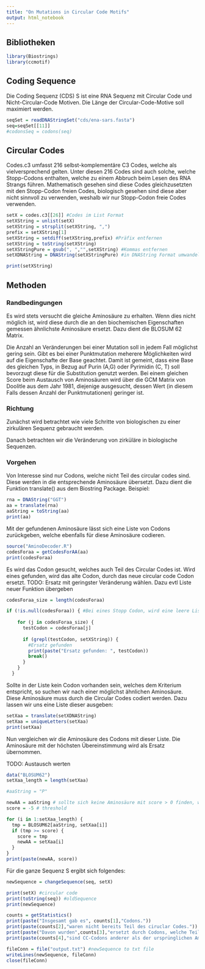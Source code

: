 ```yaml
---
title: "On Mutations in Circular Code Motifs"
output: html_notebook
---
```


## Bibliotheken
```r
library(Biostrings)
library(ccmotif)
```

## Coding Sequence
Die Coding Sequenz (CDS) S ist eine RNA Sequenz mit Circular Code und Nicht-Circular-Code Motiven. Die Länge der Circular-Code-Motive soll maximiert werden.
```r
seqSet = readDNAStringSet("cds/ena-sars.fasta")
seq=seqSet[[11]]
#codonsSeq = codons(seq)
```

## Circular Codes
Codes.c3 umfasst 216 selbst-komplementäre C3 Codes, welche als vielversprechend gelten. Unter diesen 216 Codes sind auch solche, welche Stopp-Codons enthalten, welche zu einem Abbruch beim Lesen des RNA Strangs führen. Mathematisch gesehen sind diese Codes gleichzusetzten mit den Stopp-Codon freien Codes, biologisch gesehen sind diese aber nicht sinnvoll zu verwenden, weshalb wir nur Stopp-Codon freie Codes verwenden.
```r
setX = codes.c3[[26]] #Codes im List Format
setXString = unlist(setX)
setXString = strsplit(setXString, ",")
prefix = setXString[1]
setXString = setdiff(setXString,prefix) #Präfix entfernen
setXString = toString(setXString)
setXStringPure = gsub(", ","",setXString) #Kommas entfernen
setXDNAString = DNAString(setXStringPure) #in DNAString Format umwandeln. Nur so kann translate() benutzt werden

print(setXString)
```

## Methoden

### Randbedingungen

Es wird stets versucht die gleiche Aminosäure zu erhalten. Wenn dies nicht möglich ist, wird diese durch die an den biochemischen Eigenschaften gemessen ähnlichste Aminosäure ersetzt. Dazu dient die BLOSUM 62 Matrix.

Die Anzahl an Veränderungen bei einer Mutation soll in jedem Fall möglichst gering sein. 
Gibt es bei einer Punktmutation meherere Möglichkeiten wird auf die Eigenschafte der Base geachtet. Damit ist gemeint, dass eine Base des gleichen Typs, in Bezug auf Purin (A,G) oder Pyrimidin (C, T) soll bevorzugt diese für die Substitution genutzt werden.
Bei einem gleichen Score beim Austausch von Aminosäuren wird über die GCM Matrix von Doolitle aus dem Jahr 1981, diejenige ausgesucht, dessen Wert (in diesem Falls dessen Anzahl der Punktmutationen) geringer ist.

### Richtung
Zunächst wird betrachtet wie viele Schritte von biologischen zu einer zirkulären Sequenz gebraucht werden.

Danach betrachten wir die Veränderung von zirküläre in biologische Sequenzen.

### Vorgehen
Von Interesse sind nur Codons, welche nicht Teil des circular codes sind. Diese werden in die entsprechende Aminosäure übersetzt. Dazu dient die Funktion translate() aus dem Biostring Package. Beispiel:

```r
rna = DNAString("GGT")
aa = translate(rna)
aaString = toString(aa)
print(aa)
```

Mit der gefundenen Aminosäure lässt sich eine Liste von Codons zurückgeben, welche ebenfalls für diese Aminosäure codieren.

```r
source("AminoDecoder.R")
codesForaa = getCodesForAA(aa)
print(codesForaa)
```

Es wird das Codon gesucht, welches auch Teil des Circular Codes ist. Wird eines gefunden, wird das alte Codon, durch das neue circular code Codon ersetzt.
TODO: Ersatz mit geringster Veränderung wählen. Dazu evtl Liste neuer Funktion übergeben

```r
codesForaa_size = length(codesForaa)

if (!is.null(codesForaa)) { #Bei eines Stopp Codon, wird eine leere Liste zurückgegeben
  
    for (j in codesForaa_size) {
      testCodon = codesForaa[j]
    
      if (grepl(testCodon, setXString)) {
        #Ersatz gefunden
        print(paste("Ersatz gefunden: ", testCodon))
        break()
      }
    }
  }
```

Sollte in der Liste kein Codon vorhanden sein, welches dem Kriterium entspricht, so suchen wir nach einer möglichst ähnlichen Aminosäure. Diese Aminosäure muss durch die Circular Codes codiert werden. Dazu lassen wir uns eine Liste dieser ausgeben:

```r
setXaa = translate(setXDNAString)
setXaa = uniqueLetters(setXaa)
print(setXaa)
```

Nun vergleichen wir die Aminosäure des Codons mit dieser Liste. Die Aminosäure mit der höchsten Übereinstimmung wird als Ersatz übernommen. 

TODO: Austausch werten

```r
data("BLOSUM62")
setXaa_length = length(setXaa)

#aaString = "P"

newAA = aaString # sollte sich keine Aminosäure mit score > 0 finden, wird die alte beibehalten
score = -5 # threshold

for (i in 1:setXaa_length) {
  tmp = BLOSUM62[aaString, setXaa[i]]
  if (tmp >= score) {
    score = tmp
    newAA = setXaa[i]
  }
}
print(paste(newAA, score))

```

Für die ganze Sequenz S ergibt sich folgendes: 

```r
newSequence = changeSequence(seq, setX)

print(setX) #circular code
print(toString(seq)) #oldSequence
print(newSequence)

counts = getStatistics()
print(paste("Insgesamt gab es", counts[1],"Codons."))
print(paste(counts[2],"waren nicht bereits Teil des ciruclar Codes."))
print(paste("Davon wurden",counts[3],"ersetzt durch Codons, welche Teil des cirular Codes sind."))
print(paste(counts[4],"sind CC-Codons anderer als der ursprünglichen Aminosäure"))

fileConn = file("output.txt") #newSequence to txt file
writeLines(newSequence, fileConn) 
close(fileConn)
```


